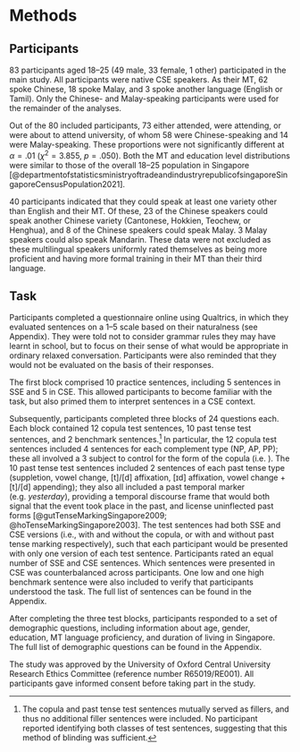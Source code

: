 # Methods

## Participants
83 participants aged 18--25 (49 male, 33 female, 1 other) participated in the main study. 
All participants were native CSE speakers. 
As their MT, 62 spoke Chinese, 18 spoke Malay, and 3 spoke another language (English or Tamil). 
Only the Chinese- and Malay-speaking participants were used for the remainder of the analyses.

Out of the 80 included participants, 73 either attended, were attending, or were about to attend university, of whom 58 were Chinese-speaking and 14 were Malay-speaking. 
These proportions were not significantly different at $\alpha = .01$ ($\chi^2 = 3.855$, $p = .050$). 
Both the MT and education level distributions were similar to those of the overall 18--25 population in Singapore [@departmentofstatisticsministryoftradeandindustryrepublicofsingaporeSingaporeCensusPopulation2021].

40 participants indicated that they could speak at least one variety other than English and their MT. 
Of these, 23 of the Chinese speakers could speak another Chinese variety (Cantonese, Hokkien, Teochew, or Henghua), and 8 of the Chinese speakers could speak Malay. 
3 Malay speakers could also speak Mandarin. 
These data were not excluded as these multilingual speakers uniformly rated themselves as being more proficient and having more formal training in their MT than their third language. 

## Task
Participants completed a questionnaire online using Qualtrics, in which they evaluated sentences on a 1--5 scale based on their naturalness (see <!--Section \@ref(sec:scale)-->Appendix). 
They were told not to consider grammar rules they may have learnt in school, but to focus on their sense of what would be appropriate in ordinary relaxed conversation. 
Participants were also reminded that they would not be evaluated on the basis of their responses.

The first block comprised 10 practice sentences, including 5 sentences in SSE and 5 in CSE. 
This allowed participants to become familiar with the task, but also primed them to interpret sentences in a CSE context.

Subsequently, participants completed three blocks of 24 questions each. 
Each block contained 12 copula test sentences, 10 past tense test sentences, and 2 benchmark sentences.[^02-01] 
In particular, the 12 copula test sentences included 4 sentences for each complement type (NP, AP, PP); these all involved a 3\textsc{sg} subject to control for the form of the copula (i.e. \textit{is}). 
The 10 past tense test sentences included 2 sentences of each past tense type (suppletion, vowel change, [t]/[d] affixation, [ɪd] affixation, vowel change + [t]/[d] appending); they also all included a past temporal marker (e.g. _yesterday_), providing a temporal discourse frame that would both signal that the event took place in the past, and license uninflected past forms [@gutTenseMarkingSingapore2009; @hoTenseMarkingSingapore2003].
The test sentences had both SSE and CSE versions (i.e., with and without the copula, or with and without past tense marking respectively), such that each participant would be presented with only one version of each test sentence.
Participants rated an equal number of SSE and CSE sentences.
Which sentences were presented in CSE was counterbalanced across participants. 
One low and one high benchmark sentence were also included to verify that participants understood the task. 
The full list of sentences can be found in <!--Section \@ref(sec:items)--> the Appendix.

[^02-01]: The copula and past tense test sentences mutually served as fillers, and thus no additional filler sentences were included.
No participant reported identifying both classes of test sentences, suggesting that this method of blinding was sufficient.

After completing the three test blocks, participants responded to a set of demographic questions, including information about age, gender, education, MT language proficiency, and duration of living in Singapore. 
The full list of demographic questions can be found in the Appendix<!-- \@ref(sec:demogs)-->.

The study was approved by the University of Oxford Central University Research Ethics Committee (reference number R65019/RE001).
All participants gave informed consent before taking part in the study.